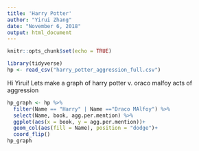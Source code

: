 ```yaml
---
title: 'Harry Potter'
author: "Yirui Zhang"
date: "November 6, 2018"
output: html_document
---
```


```r
knitr::opts_chunk$set(echo = TRUE)
```

```r
library(tidyverse)
hp <- read_csv("harry_potter_aggression_full.csv")

```

Hi Yirui!
Lets make a graph of harry potter v. oraco malfoy acts of aggression
```r
hp_graph <- hp %>% 
  filter(Name == "Harry" | Name =="Draco MAlfoy") %>% 
  select(Name, book, agg.per.mention) %>% 
  ggplot(aes(x = book, y = agg.per.mention))+
  geom_col(aes(fill = Name), position = "dodge")+
  coord_flip()
hp_graph  

```

